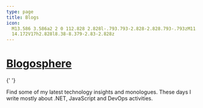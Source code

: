 ```yaml
---
type: page
title: Blogs
icon:
  M13.586 3.586a2 2 0 112.828 2.828l-.793.793-2.828-2.828.793-.793zM11.379 5.793L3
  14.172V17h2.828l8.38-8.379-2.83-2.828z
---
```



<h1 className="mb-0">
  <a href="#blogosphere">Blogosphere</a>
</h1>{' '}

<p className="mt-1 m-sub-text">
  Find some of my latest technology insights and monologues. These days I write mostly about .NET, JavaScript and DevOps
  activities.
</p>

<AllBlogs />

